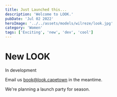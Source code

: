 ```yaml
---
title: Just Launched this...
description: 'Welcome to LOOK.'
pubDate: 'Jul 02 2022'
heroImage: '../../assets/models/wilreze/look.jpg'
category: 'Women'
tags: ['Exciting', 'new', 'dev', 'cool']
---
```


# New LOOK

In development

Email us book@look.capetown in the meantime.

We're planning a launch party for season.

